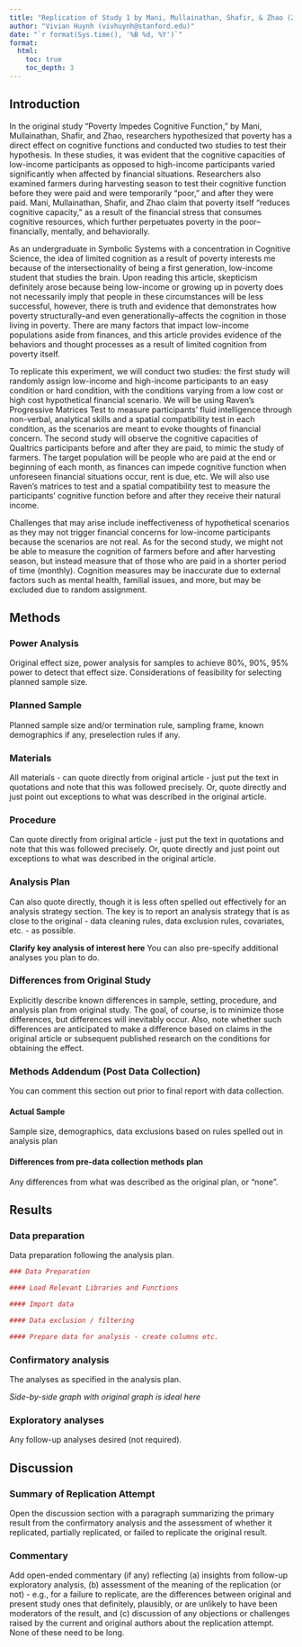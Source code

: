 ```yaml
---
title: "Replication of Study 1 by Mani, Mullainathan, Shafir, & Zhao (2013, Science)"
author: "Vivian Huynh (vivhuynh@stanford.edu)"
date: "`r format(Sys.time(), '%B %d, %Y')`"
format:
  html:
    toc: true
    toc_depth: 3
---
```


<!-- Replication reports should all use this template to standardize reporting across projects.  These reports will be public supplementary materials that accompany the summary report(s) of the aggregate results. -->

## Introduction

<!-- [No abstract is needed.]  Each replication project will have a straightforward, no frills report of the study and results.  These reports will be publicly available as supplementary material for the aggregate report(s) of the project as a whole.  Also, to maximize project integrity, the intro and methods will be written and critiqued in advance of data collection.  Introductions can be just 1-2 paragraphs clarifying the main idea of the original study, the target finding for replication, and any other essential information.  It will NOT have a literature review -- that is in the original publication. You can write both the introduction and the methods in past tense.  -->

In the original study "Poverty Impedes Cognitive Function," by Mani, Mullainathan, Shafir, and Zhao, researchers hypothesized that poverty has a direct effect on cognitive functions and conducted two studies to test their hypothesis. In these studies, it was evident that the cognitive capacities of low-income participants as opposed to high-income participants varied significantly when affected by financial situations. Researchers also examined farmers during harvesting season to test their cognitive function before they were paid and were temporarily "poor," and after they were paid. Mani, Mullainathan, Shafir, and Zhao claim that poverty itself "reduces cognitive capacity," as a result of the financial stress that consumes cognitive resources, which further perpetuates poverty in the poor--financially, mentally, and behaviorally. 

As an undergraduate in Symbolic Systems with a concentration in Cognitive Science, the idea of limited cognition as a result of poverty interests me because of the intersectionality of being a first generation, low-income student that studies the brain. Upon reading this article, skepticism definitely arose because being low-income or growing up in poverty does not necessarily imply that people in these circumstances will be less successful, however, there is truth and evidence that demonstrates how poverty structurally--and even generationally--affects the cognition in those living in poverty. There are many factors that impact low-income populations aside from finances, and this article provides evidence of the behaviors and thought processes as a result of limited cognition from poverty itself.

To replicate this experiment, we will conduct two studies: the first study will randomly assign low-income and high-income participants to an easy condition or hard condition, with the conditions varying from a low cost or high cost hypothetical financial scenario. We will be using Raven's Progressive Matrices Test to measure participants' fluid intelligence through non-verbal, analytical skills and a spatial compatibility test in each condition, as the scenarios are meant to evoke thoughts of financial concern. The second study will observe the cognitive capacities of Qualtrics participants before and after they are paid, to mimic the study of farmers. The target population will be people who are paid at the end or beginning of each month, as finances can impede cognitive function when unforeseen financial situations occur, rent is due, etc. We will also use Raven's matrices to test and a spatial compatibility test to measure the participants' cognitive function before and after they receive their natural income. 


Challenges that may arise include ineffectiveness of hypothetical scenarios as they may not trigger financial concerns for low-income participants because the scenarios are not real. As for the second study, we might not be able to measure the cognition of farmers before and after harvesting season, but instead measure that of those who are paid in a shorter period of time (monthly). Cognition measures may be inaccurate due to external factors such as mental health, familial issues, and more, but may be excluded due to random assignment. 


## Methods

### Power Analysis

Original effect size, power analysis for samples to achieve 80%, 90%, 95% power to detect that effect size.  Considerations of feasibility for selecting planned sample size.

### Planned Sample

Planned sample size and/or termination rule, sampling frame, known demographics if any, preselection rules if any.

### Materials

All materials - can quote directly from original article - just put the text in quotations and note that this was followed precisely.  Or, quote directly and just point out exceptions to what was described in the original article.

### Procedure	

Can quote directly from original article - just put the text in quotations and note that this was followed precisely.  Or, quote directly and just point out exceptions to what was described in the original article.

### Analysis Plan

Can also quote directly, though it is less often spelled out effectively for an analysis strategy section.  The key is to report an analysis strategy that is as close to the original - data cleaning rules, data exclusion rules, covariates, etc. - as possible.  

**Clarify key analysis of interest here**  You can also pre-specify additional analyses you plan to do.

### Differences from Original Study

Explicitly describe known differences in sample, setting, procedure, and analysis plan from original study.  The goal, of course, is to minimize those differences, but differences will inevitably occur.  Also, note whether such differences are anticipated to make a difference based on claims in the original article or subsequent published research on the conditions for obtaining the effect.

### Methods Addendum (Post Data Collection)

You can comment this section out prior to final report with data collection.

#### Actual Sample
  Sample size, demographics, data exclusions based on rules spelled out in analysis plan

#### Differences from pre-data collection methods plan
  Any differences from what was described as the original plan, or “none”.


## Results


### Data preparation

Data preparation following the analysis plan.
	
```r
### Data Preparation

#### Load Relevant Libraries and Functions

#### Import data

#### Data exclusion / filtering

#### Prepare data for analysis - create columns etc.
```

### Confirmatory analysis

The analyses as specified in the analysis plan.  

*Side-by-side graph with original graph is ideal here*

### Exploratory analyses

Any follow-up analyses desired (not required).  

## Discussion

### Summary of Replication Attempt

Open the discussion section with a paragraph summarizing the primary result from the confirmatory analysis and the assessment of whether it replicated, partially replicated, or failed to replicate the original result.  

### Commentary

Add open-ended commentary (if any) reflecting (a) insights from follow-up exploratory analysis, (b) assessment of the meaning of the replication (or not) - e.g., for a failure to replicate, are the differences between original and present study ones that definitely, plausibly, or are unlikely to have been moderators of the result, and (c) discussion of any objections or challenges raised by the current and original authors about the replication attempt.  None of these need to be long.
